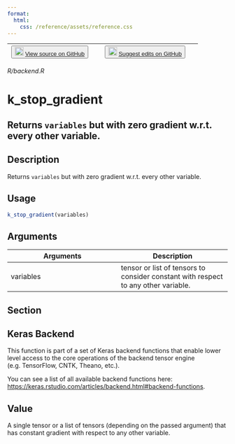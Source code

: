 ```yaml
---
format:
  html:
    css: /reference/assets/reference.css
---
```


| <button class="button"> ![](/reference/assets/GitHub-Mark-32px.png){width="20"} [View source on GitHub](https://github.com/rstudio/keras//blob/main/R/backend.R) </button> | <button class="button"> ![](/reference/assets/GitHub-Mark-32px.png){width="20"} [Suggest edits on GitHub](https://github.com/rstudio/keras//edit/main/R/backend.R) </button> |
|:------------------------------:|:--------------------------------------:|

*R/backend.R*

# k_stop_gradient

## Returns `variables` but with zero gradient w.r.t. every other variable.

## Description
Returns `variables` but with zero gradient w.r.t. every other variable. 


## Usage
```r
k_stop_gradient(variables) 
```

## Arguments
|Arguments|Description|
|---|---|
| variables | tensor or list of tensors to consider constant with respect to any other variable. |


## Section

## Keras Backend

This function is part of a set of Keras backend functions that enable lower level access to the core operations of the backend tensor engine (e.g. TensorFlow, CNTK, Theano, etc.). 

You can see a list of all available backend functions here: [https://keras.rstudio.com/articles/backend.html#backend-functions](https://keras.rstudio.com/articles/backend.html#backend-functions). 

## Value
A single tensor or a list of tensors (depending on the passed argument) that has constant gradient with respect to any other variable. 




